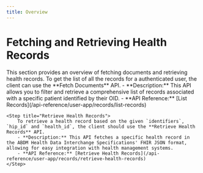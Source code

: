 ```yaml
---
title: Overview
---
```


# Fetching and Retrieving Health Records
<Note>
    This section provides an overview of fetching documents and retrieving health records.
</Note>

<Steps>
    <Step title="Fetch Documents Based on Filters">
        To get the list of all the records for a authenticated user, the client can use the **Fetch Documents** API.
        - **Description:** This API allows you to filter and retrieve a comprehensive list of records associated with a specific patient identified by their OID.
        - **API Reference:** [List Records](/api-reference/user-app/records/list-records)
    </Step>

    <Step title="Retrieve Health Records">
        To retrieve a health record based on the given `identifiers`, `hip_id` and `health_id`, the client should use the **Retrieve Health Records** API.
        - **Description:** This API fetches a specific health record in the ABDM Health Data Interchange Specifications' FHIR JSON format, allowing for easy integration with health management systems.
        - **API Reference:** [Retrieve Health Records](/api-reference/user-app/records/retrieve-health-records)
    </Step>
</Steps>
